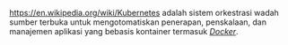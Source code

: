 [[Kubernetes|https://en.wikipedia.org/wiki/Kubernetes]] adalah sistem orkestrasi wadah sumber terbuka untuk mengotomatiskan penerapan, penskalaan, dan manajemen aplikasi yang bebasis kontainer termasuk ''[[Apa-itu-Docker|Docker]]''.